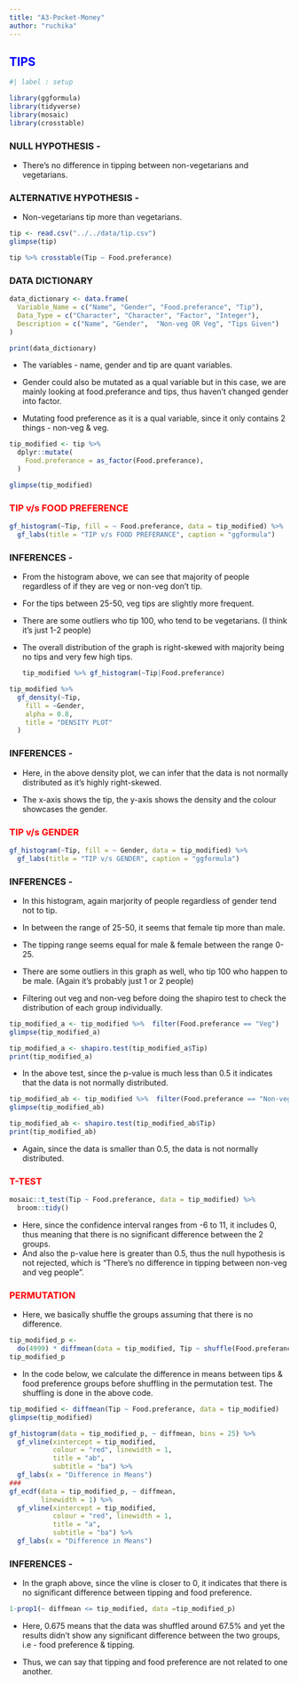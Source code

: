 ```yaml
---
title: "A3-Pocket-Money"
author: "ruchika"
---
```


## TIPS {style="color: blue"}

```r
#| label : setup

library(ggformula)
library(tidyverse)
library(mosaic)
library(crosstable)
```

### NULL HYPOTHESIS -

-   There's no difference in tipping between non-vegetarians and vegetarians.

### ALTERNATIVE HYPOTHESIS -

-   Non-vegetarians tip more than vegetarians.

```r
tip <- read.csv("../../data/tip.csv")
glimpse(tip)
```

```r
tip %>% crosstable(Tip ~ Food.preferance)
```

### DATA DICTIONARY

```r
data_dictionary <- data.frame(
  Variable_Name = c("Name", "Gender", "Food.preferance", "Tip"),
  Data_Type = c("Character", "Character", "Factor", "Integer"),
  Description = c("Name", "Gender",  "Non-veg OR Veg", "Tips Given")
)

print(data_dictionary)
```

-   The variables - name, gender and tip are quant variables.

-   Gender could also be mutated as a qual variable but in this case, we are mainly looking at food.preferance and tips, thus haven't changed gender into factor.

-   Mutating food preference as it is a qual variable, since it only contains 2 things - non-veg & veg.

```r
tip_modified <- tip %>%
  dplyr::mutate(
    Food.preferance = as_factor(Food.preferance),
  )

glimpse(tip_modified)
```

### TIP v/s FOOD PREFERENCE {style="color:red"}

```r
gf_histogram(~Tip, fill = ~ Food.preferance, data = tip_modified) %>%
  gf_labs(title = "TIP v/s FOOD PREFERANCE", caption = "ggformula")
```

### INFERENCES -

-   From the histogram above, we can see that majority of people regardless of if they are veg or non-veg don't tip.

-   For the tips between 25-50, veg tips are slightly more frequent.

-   There are some outliers who tip 100, who tend to be vegetarians. (I think it's just 1-2 people)

-   The overall distribution of the graph is right-skewed with majority being no tips and very few high tips.

    ```r
    tip_modified %>% gf_histogram(~Tip|Food.preferance)
    ```

```r
tip_modified %>%
  gf_density(~Tip,
    fill = ~Gender,
    alpha = 0.8,
    title = "DENSITY PLOT"
  )
```

### INFERENCES -

-   Here, in the above density plot, we can infer that the data is not normally distributed as it's highly right-skewed.

-   The x-axis shows the tip, the y-axis shows the density and the colour showcases the gender.

### TIP v/s GENDER {style="color:red"}

```r
gf_histogram(~Tip, fill = ~ Gender, data = tip_modified) %>%
  gf_labs(title = "TIP v/s GENDER", caption = "ggformula")
```

### INFERENCES -

-   In this histogram, again marjority of people regardless of gender tend not to tip.

-   In between the range of 25-50, it seems that female tip more than male.

-   The tipping range seems equal for male & female between the range 0-25.

-   There are some outliers in this graph as well, who tip 100 who happen to be male. (Again it's probably just 1 or 2 people)

-   Filtering out veg and non-veg before doing the shapiro test to check the distribution of each group individually.

```r
tip_modified_a <- tip_modified %>%  filter(Food.preferance == "Veg")
glimpse(tip_modified_a)
```

```r
tip_modified_a <- shapiro.test(tip_modified_a$Tip)
print(tip_modified_a)
```

-   In the above test, since the p-value is much less than 0.5 it indicates that the data is not normally distributed.

```r
tip_modified_ab <- tip_modified %>%  filter(Food.preferance == "Non-veg")
glimpse(tip_modified_ab)
```

```r
tip_modified_ab <- shapiro.test(tip_modified_ab$Tip)
print(tip_modified_ab)
```

-   Again, since the data is smaller than 0.5, the data is not normally distributed.

### T-TEST {style="color:red"}

```r
mosaic::t_test(Tip ~ Food.preferance, data = tip_modified) %>% 
  broom::tidy()
```

-   Here, since the confidence interval ranges from -6 to 11, it includes 0, thus meaning that there is no significant difference between the 2 groups.
-   And also the p-value here is greater than 0.5, thus the null hypothesis is not rejected, which is "There's no difference in tipping between non-veg and veg people".

### PERMUTATION {style="color:red"}

-   Here, we basically shuffle the groups assuming that there is no difference.

```r
tip_modified_p <- 
  do(4999) * diffmean(data = tip_modified, Tip ~ shuffle(Food.preferance))
tip_modified_p
```

-   In the code below, we calculate the difference in means between tips & food preference groups before shuffling in the permutation test. The shuffling is done in the above code.

```r
tip_modified <- diffmean(Tip ~ Food.preferance, data = tip_modified)
glimpse(tip_modified)
```

```r
gf_histogram(data = tip_modified_p, ~ diffmean, bins = 25) %>%
  gf_vline(xintercept = tip_modified, 
           colour = "red", linewidth = 1,
           title = "ab", 
           subtitle = "ba") %>% 
  gf_labs(x = "Difference in Means")
###
gf_ecdf(data = tip_modified_p, ~ diffmean, 
        linewidth = 1) %>%
  gf_vline(xintercept = tip_modified, 
           colour = "red", linewidth = 1,
           title = "a", 
           subtitle = "ba") %>% 
  gf_labs(x = "Difference in Means")
```

### INFERENCES -

-   In the graph above, since the vline is closer to 0, it indicates that there is no significant difference between tipping and food preference.

```r
1-prop1(~ diffmean <= tip_modified, data =tip_modified_p)
```

-   Here, 0.675 means that the data was shuffled around 67.5% and yet the results didn't show any significant difference between the two groups, i.e - food preference & tipping.

-   Thus, we can say that tipping and food preference are not related to one another.
